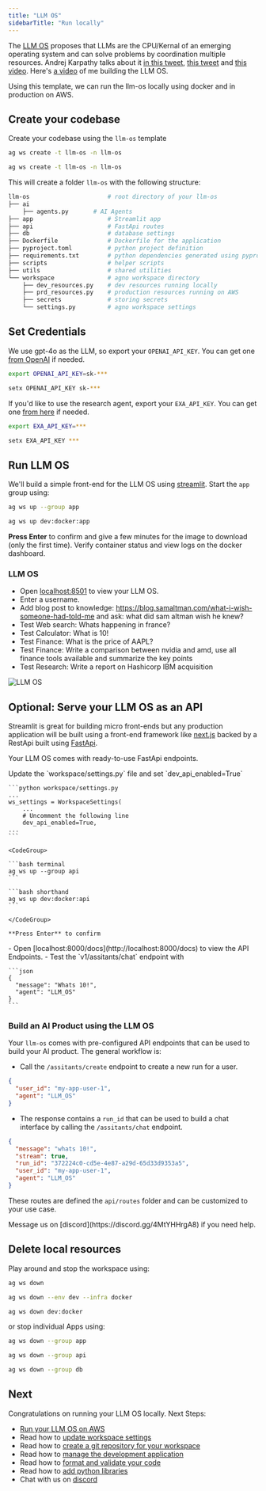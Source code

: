 ```yaml
---
title: "LLM OS"
sidebarTitle: "Run locally"
---
```


The [LLM OS](https://x.com/karpathy/status/1723140519554105733) proposes that LLMs are the CPU/Kernal of an emerging operating system and can solve problems by coordination multiple resources. Andrej Karpathy talks about it [in this tweet](https://twitter.com/karpathy/status/1723140519554105733), [this tweet](https://twitter.com/karpathy/status/1707437820045062561) and [this video](https://youtu.be/zjkBMFhNj_g?t=2535). Here's [a video](https://x.com/ashpreetbedi/status/1790109321939829139) of me building the LLM OS.

Using this template, we can run the llm-os locally using docker and in production on AWS.

<Snippet file="setup.mdx" />

## Create your codebase

Create your codebase using the `llm-os` template

<CodeGroup>

```bash Mac
ag ws create -t llm-os -n llm-os
```

```bash Windows
ag ws create -t llm-os -n llm-os
```

</CodeGroup>

This will create a folder `llm-os` with the following structure:

```bash
llm-os                      # root directory of your llm-os
├── ai
    ├── agents.py       # AI Agents
├── app                     # Streamlit app
├── api                     # FastApi routes
├── db                      # database settings
├── Dockerfile              # Dockerfile for the application
├── pyproject.toml          # python project definition
├── requirements.txt        # python dependencies generated using pyproject.toml
├── scripts                 # helper scripts
├── utils                   # shared utilities
└── workspace               # agno workspace directory
    ├── dev_resources.py    # dev resources running locally
    ├── prd_resources.py    # production resources running on AWS
    ├── secrets             # storing secrets
    └── settings.py         # agno workspace settings
```

## Set Credentials

We use gpt-4o as the LLM, so export your `OPENAI_API_KEY`. You can get one [from OpenAI](https://platform.openai.com/account/api-keys) if needed.

<CodeGroup>

```bash Mac
export OPENAI_API_KEY=sk-***
```

```bash Windows
setx OPENAI_API_KEY sk-***
```

</CodeGroup>

If you'd like to use the research agent, export your `EXA_API_KEY`. You can get one [from here](https://dashboard.exa.ai/api-keys) if needed.

<CodeGroup>

```bash Mac
export EXA_API_KEY=***
```

```bash Windows
setx EXA_API_KEY ***
```

</CodeGroup>

## Run LLM OS

We'll build a simple front-end for the LLM OS using [streamlit](https://streamlit.io/). Start the `app` group using:

<CodeGroup>

```bash terminal
ag ws up --group app
```

```bash shorthand
ag ws up dev:docker:app
```

</CodeGroup>

**Press Enter** to confirm and give a few minutes for the image to download (only the first time). Verify container status and view logs on the docker dashboard.

### LLM OS

- Open [localhost:8501](http://localhost:8501) to view your LLM OS.
- Enter a username.
- Add blog post to knowledge: https://blog.samaltman.com/what-i-wish-someone-had-told-me and ask: what did sam altman wish he knew?
- Test Web search: Whats happening in france?
- Test Calculator: What is 10!
- Test Finance: What is the price of AAPL?
- Test Finance: Write a comparison between nvidia and amd, use all finance tools available and summarize the key points
- Test Research: Write a report on Hashicorp IBM acquisition

![LLM OS](/images/llm-os-streamlit-local.jpg)

## Optional: Serve your LLM OS as an API

Streamlit is great for building micro front-ends but any production application will be built using a front-end framework like [next.js](https://nextjs.org) backed by a RestApi built using [FastApi](https://fastapi.tiangolo.com/).

Your LLM OS comes with ready-to-use FastApi endpoints.

<Steps>
  <Step title="Enable FastApi">
    Update the `workspace/settings.py` file and set `dev_api_enabled=True`

    ```python workspace/settings.py
    ...
    ws_settings = WorkspaceSettings(
        ...
        # Uncomment the following line
        dev_api_enabled=True,
    ...
    ```

  </Step>
  <Step title="Start FastApi">

    <CodeGroup>

    ```bash terminal
    ag ws up --group api
    ```

    ```bash shorthand
    ag ws up dev:docker:api
    ```

    </CodeGroup>

    **Press Enter** to confirm

  </Step>
  <Step title="View API Endpoints">
    - Open [localhost:8000/docs](http://localhost:8000/docs) to view the API Endpoints.
    - Test the `v1/assitants/chat` endpoint with

    ```json
    {
      "message": "Whats 10!",
      "agent": "LLM_OS"
    }
    ```

  </Step>
</Steps>

### Build an AI Product using the LLM OS

Your `llm-os` comes with pre-configured API endpoints that can be used to build your AI product. The general workflow is:

- Call the `/assitants/create` endpoint to create a new run for a user.

```json
{
  "user_id": "my-app-user-1",
  "agent": "LLM_OS"
}
```

- The response contains a `run_id` that can be used to build a chat interface by calling the `/assitants/chat` endpoint.

```json
{
  "message": "whats 10!",
  "stream": true,
  "run_id": "372224c0-cd5e-4e87-a29d-65d33d9353a5",
  "user_id": "my-app-user-1",
  "agent": "LLM_OS"
}
```

These routes are defined the `api/routes` folder and can be customized to your use case.

<Tip>
  Message us on [discord](https://discord.gg/4MtYHHrgA8) if you need help.
</Tip>

## Delete local resources

Play around and stop the workspace using:

<CodeGroup>

```bash terminal
ag ws down
```

```bash full options
ag ws down --env dev --infra docker
```

```bash shorthand
ag ws down dev:docker
```

</CodeGroup>

or stop individual Apps using:

<CodeGroup>

```bash app
ag ws down --group app
```

```bash api
ag ws down --group api
```

```bash database
ag ws down --group db
```

</CodeGroup>

## Next

Congratulations on running your LLM OS locally. Next Steps:

- [Run your LLM OS on AWS](/templates/llm-os/run-aws)
- Read how to [update workspace settings](/templates/how-to/workspace-settings)
- Read how to [create a git repository for your workspace](/templates/how-to/git-repo)
- Read how to [manage the development application](/templates/how-to/development-app)
- Read how to [format and validate your code](/templates/how-to/format-and-validate)
- Read how to [add python libraries](/templates/how-to/install)
- Chat with us on [discord](https://discord.gg/4MtYHHrgA8)
